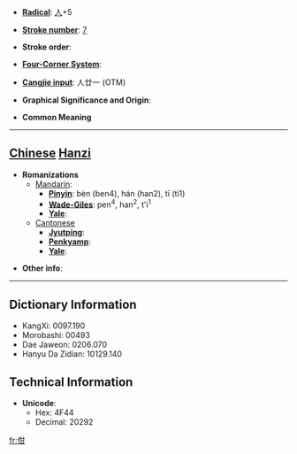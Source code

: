 * '''[[Wiktionary:Chinese radical index| Radical]]''': [[Wiktionary:Chinese radical index 人|人]]+5

* '''[[Wiktionary:Chinese total strokes index|Stroke number]]''': [[Wiktionary:Chinese total strokes index 7|7]]

* '''Stroke order''': 

* '''[[Wiktionary:Chinese four corner index|Four-Corner System]]''': 

* '''[[Wiktionary:Chinese Cangjie index|Cangjie input]]''': 人廿一 (OTM)

* '''Graphical Significance and Origin''': 

* '''Common Meaning'''

----

== [[Chinese]] [[Hanzi]] ==

* '''Romanizations'''
** [[Mandarin]]:
*** '''[[Pinyin]]''': bèn (ben4), hán (han2), tī (ti1)
*** '''[[Wade-Giles]]''': pen<sup>4</sup>, han<sup>2</sup>, t'i<sup>1</sup>
*** '''[[Yale]]''': 
**[[Cantonese]]
***'''[[Jyutping]]''':
***'''[[Penkyamp]]''': 
***'''[[Yale]]''': 

* '''Other info''': 

----

== Dictionary Information ==

* KangXi: 0097.190
* Morobashi: 00493
* Dae Jaweon: 0206.070
* Hanyu Da Zidian: 10129.140

== Technical Information ==

* '''Unicode''':
** Hex: 4F44
** Decimal: 20292
[[fr:佄]]